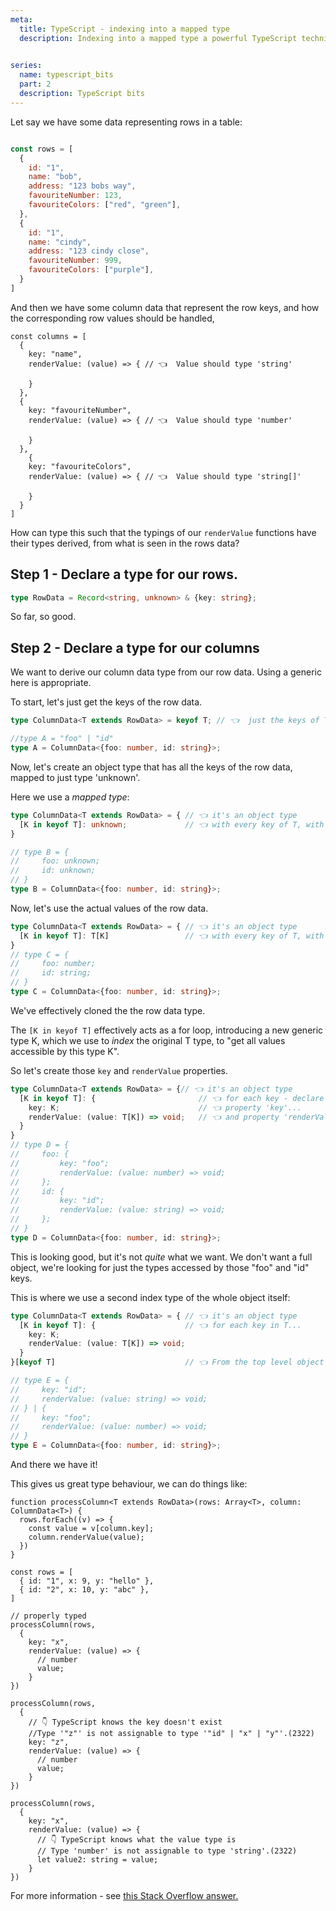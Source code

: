 ```yaml
---
meta:
  title: TypeScript - indexing into a mapped type
  description: Indexing into a mapped type a powerful TypeScript technique to allow a collection of all different types, while retaining the type information. 

  
series: 
  name: typescript_bits
  part: 2
  description: TypeScript bits
---
```



Let say we have some data representing rows in a table: 

```js

const rows = [
  {
    id: "1", 
    name: "bob", 
    address: "123 bobs way", 
    favouriteNumber: 123,
    favouriteColors: ["red", "green"], 
  },
  {
    id: "1", 
    name: "cindy", 
    address: "123 cindy close", 
    favouriteNumber: 999,
    favouriteColors: ["purple"], 
  }
]

```

And then we have some column data that represent the row keys, and how the corresponding row values should be handled, 

```
const columns = [
  {
    key: "name", 
    renderValue: (value) => { // 👈  Value should type 'string'

    }
  },
  {
    key: "favouriteNumber", 
    renderValue: (value) => { // 👈  Value should type 'number'

    }
  },
    {
    key: "favouriteColors", 
    renderValue: (value) => { // 👈  Value should type 'string[]'

    }
  }
]

```


How can type this such that the typings of our `renderValue` functions have their types derived, from what is seen in the rows data? 

## Step 1 - Declare a type for our rows. 

```typescript
type RowData = Record<string, unknown> & {key: string}; 
```

So far, so good. 


## Step 2 - Declare a type for our columns 

We want to derive our column data type from our row data. Using a generic here is appropriate. 

To start, let's just get the keys of the row data.

```typescript 
type ColumnData<T extends RowData> = keyof T; // 👈  just the keys of T

//type A = "foo" | "id"
type A = ColumnData<{foo: number, id: string}>; 
```

Now, let's create an object type that has all the keys of the row data, mapped to just type 'unknown'. 


Here we use a _mapped type_: 

```typescript
type ColumnData<T extends RowData> = { // 👈 it's an object type
  [K in keyof T]: unknown;             // 👈 with every key of T, with value type 'unknown'
}

// type B = {
//     foo: unknown;
//     id: unknown;
// }
type B = ColumnData<{foo: number, id: string}>; 
```


Now, let's use the actual values of the row data. 

```typescript 
type ColumnData<T extends RowData> = { // 👈 it's an object type
  [K in keyof T]: T[K]                 // 👈 with every key of T, with value type 'whatever every values can be accessed by K'
}
// type C = {
//     foo: number;
//     id: string;
// }
type C = ColumnData<{foo: number, id: string}>; 
```

We've effectively cloned the the row data type. 

The `[K in keyof T]` effectively acts as a for loop, introducing a new generic type K, which we use to _index_ the original T type, to "get all values accessible by this type K". 

So let's create those `key` and `renderValue` properties. 

```typescript 
type ColumnData<T extends RowData> = {// 👈 it's an object type
  [K in keyof T]: {                       // 👈 for each key - declare an object type with... 
    key: K;                               // 👈 property 'key'... 
    renderValue: (value: T[K]) => void;   // 👈 and property 'renderValue'
  }
}
// type D = {
//     foo: {
//         key: "foo";
//         renderValue: (value: number) => void;
//     };
//     id: {
//         key: "id";
//         renderValue: (value: string) => void;
//     };
// }
type D = ColumnData<{foo: number, id: string}>; 
```

This is looking good, but it's not _quite_ what we want. We don't want a full object, we're looking for just the types accessed by those "foo" and "id" keys. 

This is where we use a second index type of the whole object itself: 


```typescript 
type ColumnData<T extends RowData> = { // 👈 it's an object type
  [K in keyof T]: {                    // 👈 for each key in T...     
    key: K;                               
    renderValue: (value: T[K]) => void;   
  }
}[keyof T]                             // 👈 From the top level object type - what values can be accessed by the keys of T?

// type E = {
//     key: "id";
//     renderValue: (value: string) => void;
// } | {
//     key: "foo";
//     renderValue: (value: number) => void;
// }
type E = ColumnData<{foo: number, id: string}>; 
```


And there we have it!


This gives us great type behaviour, we can do things like: 

```
function processColumn<T extends RowData>(rows: Array<T>, column: ColumnData<T>) {
  rows.forEach((v) => {
    const value = v[column.key];
    column.renderValue(value);
  })
}

const rows = [
  { id: "1", x: 9, y: "hello" },
  { id: "2", x: 10, y: "abc" },
]

// properly typed
processColumn(rows,
  {
    key: "x",
    renderValue: (value) => {
      // number
      value;
    }
})

processColumn(rows,
  {
    // 👇 TypeScript knows the key doesn't exist
    //Type '"z"' is not assignable to type '"id" | "x" | "y"'.(2322)
    key: "z",
    renderValue: (value) => {
      // number
      value;
    }
})

processColumn(rows,
  {
    key: "x",
    renderValue: (value) => {
      // 👇 TypeScript knows what the value type is 
      // Type 'number' is not assignable to type 'string'.(2322)
      let value2: string = value; 
    }
})
```

For more information - see [this Stack Overflow answer.](https://stackoverflow.com/a/64753409/1068446) 